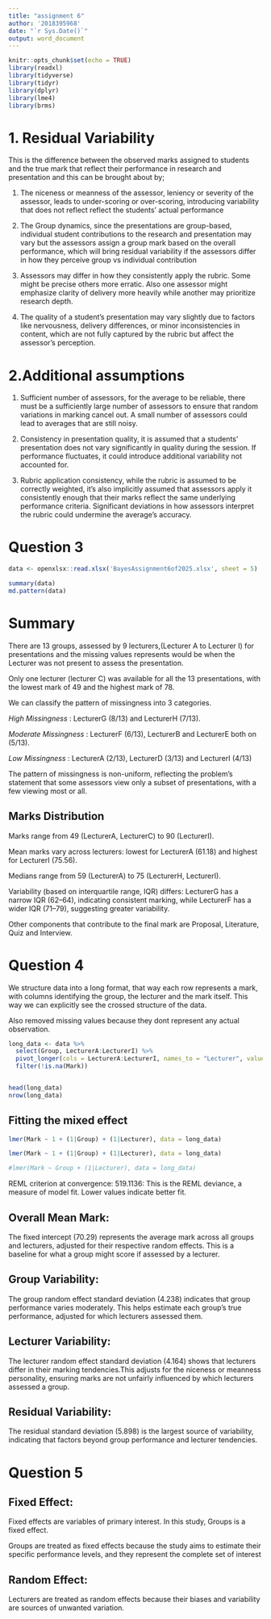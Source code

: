 ```yaml
---
title: "assignment 6"
author: '2018395968'
date: "`r Sys.Date()`"
output: word_document
---
```


```r
knitr::opts_chunk$set(echo = TRUE)
library(readxl)
library(tidyverse)
library(tidyr)
library(dplyr)
library(lme4)
library(brms)


```

# 1. Residual Variability

This is the difference between the observed marks assigned to students and the true mark that reflect their performance in research and presentation and this can be brought about by;

1. The niceness or meanness of the assessor, leniency or severity of the assessor, leads to under-scoring or over-scoring, introducing variability that does not reflect reflect the students' actual performance

2. The Group dynamics, since the presentations are group-based, individual student contributions to the research and presentation may vary but the assessors assign a group mark based on the overall performance, which will bring residual variability if the assessors differ in how they perceive group vs individual contribution

3. Assessors may differ in how they consistently apply the rubric. Some might be precise others more erratic. Also one assessor might emphasize clarity of delivery more heavily while another may prioritize research depth.

4. The quality of a student's presentation may vary slightly due to factors like nervousness, delivery differences, or minor inconsistencies in content, which are not fully captured by the rubric but affect the assessor's perception.

# 2.Additional assumptions

1. Sufficient number of assessors, for the average to be reliable, there must be a sufficiently large number of assessors to ensure that random variations in marking cancel out. A small number of assessors could lead to averages that are still noisy.

2. Consistency in presentation quality, it is assumed that a students' presentation does not vary significantly in quality during the session. If performance fluctuates, it could introduce additional variability not accounted for.

3. Rubric application consistency, while the rubric is assumed to be correctly weighted, it’s also implicitly assumed that assessors apply it consistently enough that their marks reflect the same underlying performance criteria. Significant deviations in how assessors interpret the rubric could undermine the average’s accuracy.


# Question 3

```r
data <- openxlsx::read.xlsx('BayesAssignment6of2025.xlsx', sheet = 5)

summary(data)
md.pattern(data)

```
# Summary

There are 13 groups, assessed by 9 lecturers,(Lecturer A to Lecturer I) for presentations and the missing values represents would be when the Lecturer was not present to assess the presentation.

Only one lecturer (lecturer C) was available for all the 13 presentations, with the lowest mark of 49 and the highest mark of 78.

We can classify the pattern of missingness into 3 categories.

*High Missingness* : LecturerG (8/13) and LecturerH (7/13).

*Moderate Missingness* : LecturerF (6/13), LecturerB and LecturerE both on (5/13).

*Low Missingness* : LecturerA (2/13), LecturerD (3/13) and LecturerI (4/13)

The pattern of missingness is non-uniform, reflecting the problem’s statement that some assessors view only a subset of presentations, with a few viewing most or all.

## Marks Distribution

Marks range from 49 (LecturerA, LecturerC) to 90 (LecturerI).

Mean marks vary across lecturers: lowest for LecturerA (61.18) and highest for LecturerI (75.56).

Medians range from 59 (LecturerA) to 75 (LecturerH, LecturerI).

Variability (based on interquartile range, IQR) differs: LecturerG has a narrow IQR (62–64), indicating consistent marking, while LecturerF has a wider IQR (71–79), suggesting greater variability.

Other components that contribute to the final mark are Proposal, Literature, Quiz and Interview.

# Question 4

We structure data into a long format, that way each row represents a mark, with columns identifying the group, the lecturer and the mark itself. This way we can explicitly see the crossed structure of the data.

Also removed missing values because they dont represent any actual observation.

```r

long_data <- data %>%
  select(Group, LecturerA:LecturerI) %>%
  pivot_longer(cols = LecturerA:LecturerI, names_to = "Lecturer", values_to = "Mark") %>%
  filter(!is.na(Mark))


head(long_data)
nrow(long_data)
```

## Fitting the mixed effect

```r

lmer(Mark ~ 1 + (1|Group) + (1|Lecturer), data = long_data)

lmer(Mark ~ 1 + (1|Group) + (1|Lecturer), data = long_data)

#lmer(Mark ~ Group + (1|Lecturer), data = long_data)


```
REML criterion at convergence: 519.1136: This is the REML deviance, a measure of model fit. Lower values indicate better fit.

## Overall Mean Mark:

The fixed intercept (70.29) represents the average mark across all groups and lecturers, adjusted for their respective random effects. This is a baseline for what a  group might score if assessed by a  lecturer.

## Group Variability:

The group random effect standard deviation (4.238) indicates that group performance varies moderately. This helps estimate each group’s true performance, adjusted for which lecturers assessed them.

## Lecturer Variability:

The lecturer random effect standard deviation (4.164) shows that lecturers differ in their marking tendencies.This adjusts for the niceness or meanness personality, ensuring marks are not unfairly influenced by which lecturers assessed a group.

## Residual Variability:

The residual standard deviation (5.898) is the largest source of variability, indicating that factors beyond group performance and lecturer tendencies. 

# Question 5

## Fixed Effect:

Fixed effects are variables of primary interest. In this study, Groups is a fixed effect. 

Groups are treated as fixed effects because the study aims to estimate their specific performance levels, and they represent the complete set of interest


## Random Effect:

Lecturers are treated as random effects because their biases and variability are sources of unwanted variation.



